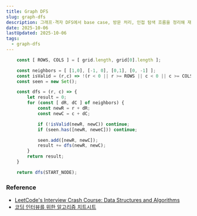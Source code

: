 ```yaml
---
title: Graph DFS
slug: graph-dfs
description: 그래프·격자 DFS에서 base case, 방문 처리, 인접 탐색 흐름을 정리해 재사용 가능한 사고 틀 만들기
date: 2025-10-06
lastUpdated: 2025-10-06
tags:
  - graph-dfs
---
```



```typescript
    const [ ROWS, COLS ] = [ grid.length, grid[0].length ];

    const neighbors = [ [1,0], [-1, 0], [0,1], [0, -1] ];
    const isValid = (r,c) => !(r < 0 || r >= ROWS || c < 0 || c >= COLS);
    const seen = new Set();

    const dfs = (r, c) => {
        let result = 0;
        for (const [ dR, dC ] of neighbors) {
            const newR = r + dR;
            const newC = c + dC;

            if (!isValid(newR, newC)) continue;
            if (seen.has([newR, neweC])) continue;

            seen.add([newR, newC]);
            result += dfs(newR, newC);
        }
        return result;
    }

    return dfs(START_NODE);
```

### Reference

- [LeetCode's Interview Crash Course: Data Structures and Algorithms](https://leetcode.com/explore/interview/card/leetcodes-interview-crash-course-data-structures-and-algorithms/?vacRef=problembanner)
- [코딩 인터뷰를 위한 알고리즘 치트시트](https://www.aladin.co.kr/shop/wproduct.aspx?ItemId=301923855&start=slayer)

